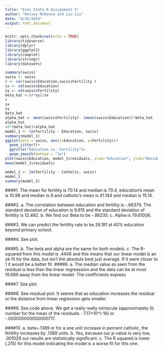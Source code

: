 ```yaml
---
title: "Econ Stats R Assignment 5"
author: "Kelsey McKenna and Liu Liu"
date: "4/26/2019"
output: html_document
---
```


```r
knitr::opts_chunk$set(echo = TRUE)
library(tidyverse)
library(dplyr)
library(ggplot2)
library(cowplot)
library(stringr)
library(datasets)
```

```r
summary(swiss)
swiss <- swiss
r <- cor(swiss$Education,swiss$Fertility )
sx <- sd(swiss$Education)
sy <- sd(swiss$Fertility)
beta_hat <-(r*sy)/sx
r
sx
sy
beta_hat
alpha_hat <- mean(swiss$Fertility)- (mean(swiss$Education))*beta_hat
alpha_hat 
40*(beta_hat)+alpha_hat
model_1 <- lm(Fertility ~ Education, swiss)
summary(model_1)
ggplot(data = swiss, aes(x=Education, y=Fertility))+
  geom_jitter()+
  ggtitle("Education vs. Fertility")+
  geom_smooth(method = "lm")
plot(swiss$Education, model_1$residuals, xlab="Education", ylab="Residuals", main="Residuals")
mean(model_1$residuals)

model_2 <- lm(Fertility ~ Catholic, swiss)
model_2
summary(model_2)
```
####1. 
The mean for fertility is 70.14 and median is 70.4, education's mean is 10.98 and median is 8 and catholic's mean is 41.144 and median is 15.14. 


####2. 
a. The correlation between education and fertility is -.66379. The standard deviation of education is 9.615 and the standard deviation of fertility is 12.492. 
b. We find our Beta to be -.86235. 
c. Alpha is 79.61006. 


####3. 
We can predict the fertility rate to be 26.181 at 40% education beyond primary school. 

####4. 
See plot. 

####5. 
b. The beta and alpha are the same for both models. 
c. The R-squared from this model is .4406 and this means that our linear model is an ok fit for the data, but isn't the absolute best just average. If it were closer to 1 it would be a better fit. 
####6. 
a. The median value as seen from the residual is less than the linear regreassion and the data can be at most 19.689 away from the linear model. 
The coefficients express 

####7. 
See plot. 

####8. 
See residual plot. It seems that as education increases the residual or the distance from linear regression gets smaller. 

####9. 
See code above. We get a really really miniscule (approximately 0) number for the mean of the residuals. -7.17*10^(-16) or -.000000000000000717. 

####10. 
a. beta=.1389 or for a one unit increase in percent catholic, the fertility increases by .1389 units. 
b. Yes, because our p-value is very low, .001029 our results are statistically significant. 
c. The R squared is lower (.215) for this model indicating the model is a worse fit for this one. 
